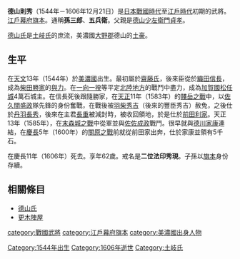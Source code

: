 {{unreferenced|time=2015-12-12T10:02:48+00:00}}
{{japanese|japanese=徳山 則秀|kana=とくのやま のりひで|romaji=Tokunoyama Norihide|舊寫=德山 則秀}}
'''德山則秀'''（1544年－1606年12月21日）是[[日本戰國時代|日本戰國時代]]至[[江戶時代|江戶時代]]初期的武將。[[江戶幕府|江戶幕府]][[旗本|旗本]]。通稱'''孫三郎'''、'''五兵衛'''。父親是[[德山貞孝|德山少左衛門貞孝]]。

[[德山氏|德山氏]]是[[土岐氏|土岐氏]]的庶流，美濃國[[大野郡|大野郡]]德山的[[土豪|土豪]]。

== 生平 ==
在[[天文_(後奈良天皇)|天文]]13年（1544年）於[[美濃國|美濃國]]出生。最初屬於[[齋藤氏|齋藤氏]]，後來臣從於[[織田信長|織田信長]]，成為[[柴田勝家|柴田勝家]]的[[與力|與力]]。在[[一向一揆|一向一揆]]等平定[[北陸地方|北陸地方]]的戰鬥中盡力，成為[[加賀國|加賀國]][[松任城|松任城]]4萬石城主。在信長死後跟隨勝家，在[[天正_(日本)|天正]]11年（1583年）的[[賤岳之戰|賤岳之戰]]中，以[[佐久間盛政|佐久間盛政]]隊先鋒的身份奮戰，在戰後被[[羽柴秀吉|羽柴秀吉]]（後來的豐臣秀吉）赦免，之後仕於[[丹羽長秀|丹羽長秀]]，後來在主君[[丹羽長重|長重]]被減封時，被收回領地，於是仕於[[前田利家|前田利家]]。天正13年（1585年），在[[末森城之戰|末森城之戰]]中從軍並與[[佐佐成政|佐佐成政]]戰鬥。很早就與[[德川家康|德川家康]]連結，在[[慶長|慶長]]5年（1600年）的[[關原之戰|關原之戰]]前就從前田家出奔，仕於家康並領有5千石。

在慶長11年（1606年）死去。享年62歲。戒名是'''二位法印秀現'''。子孫以[[旗本|旗本]]身份存續。

== 相關條目 ==
*[[德山氏|德山氏]]
*[[更木陣屋|更木陣屋]]

[[category:戰國武將|category:戰國武將]]
[[category:江戶幕府旗本|category:江戶幕府旗本]]
[[category:美濃國出身人物|category:美濃國出身人物]]
[[Category:1544年出生|Category:1544年出生]]
[[Category:1606年逝世|Category:1606年逝世]]
[[Category:土岐氏|Category:土岐氏]]